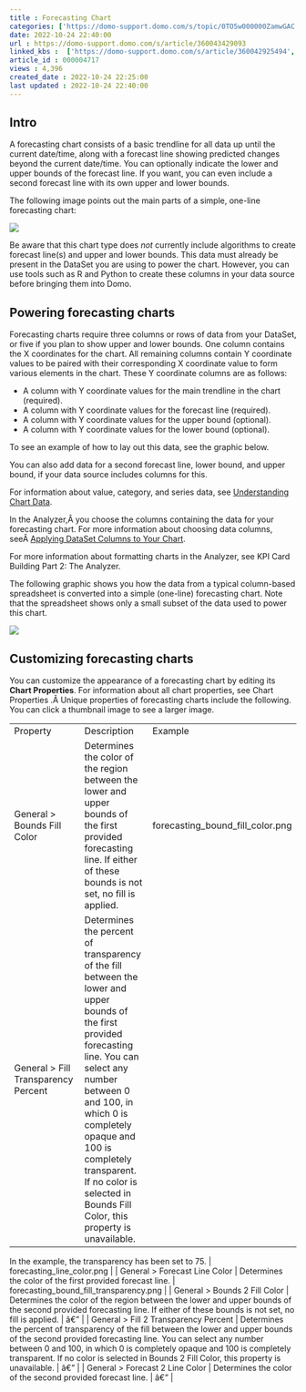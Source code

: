 ```yaml
---
title : Forecasting Chart
categories: ['https://domo-support.domo.com/s/topic/0TO5w000000ZamwGAC']
date: 2022-10-24 22:40:00
url : https://domo-support.domo.com/s/article/360043429093
linked_kbs :  ['https://domo-support.domo.com/s/article/360042925494', 'https://domo-support.domo.com/s/knowledge-base', 'https://domo-support.domo.com/s/article/360043428713', 'https://domo-support.domo.com/s/article/360043429953', 'https://domo-support.domo.com/s/article/360043428693', 'https://domo-support.domo.com/s/article/360043429093', 'https://domo-support.domo.com/s/article/360043429933', 'https://domo-support.domo.com/s/article/360043429693', 'https://domo-support.domo.com/s/topic/0TO5w000000ZamwGAC', 'https://domo-support.domo.com/s/article/360043429913']
article_id : 000004717
views : 4,396
created_date : 2022-10-24 22:25:00
last updated : 2022-10-24 22:40:00
---
```




Intro
-----


A forecasting chart consists of a basic trendline for all data up until the current date/time, along with a forecast line showing predicted changes beyond the current date/time. You can optionally indicate the lower and upper bounds of the forecast line. If you want, you can even include a second forecast line with its own upper and lower bounds.


The following image points out the main parts of a simple, one-line forecasting chart:


![](0.png)


Be aware that this chart type does *not* currently include algorithms to create forecast line(s) and upper and lower bounds. This data must already be present in the DataSet you are using to power the chart. However, you can use tools such as R and Python to create these columns in your data source before bringing them into Domo.


Powering forecasting charts
---------------------------


Forecasting charts require three columns or rows of data from your DataSet, or five if you plan to show upper and lower bounds. One column contains the X coordinates for the chart. All remaining columns contain Y coordinate values to be paired with their corresponding X coordinate value to form various elements in the chart. These Y coordinate columns are as follows:



* A column with Y coordinate values for the main trendline in the chart (required).
* A column with Y coordinate values for the forecast line (required).
* A column with Y coordinate values for the upper bound (optional).
* A column with Y coordinate values for the lower bound (optional).


To see an example of how to lay out this data, see the graphic below.


You can also add data for a second forecast line, lower bound, and upper bound, if your data source includes columns for this.


For information about value, category, and series data, see [Understanding Chart Data](..\understanding_chart_data\index.html "Understanding Chart Data").


In the Analyzer,Â you choose the columns containing the data for your forecasting chart. For more information about choosing data columns, seeÂ [Applying DataSet Columns to Your Chart](..\applying_dataset_columns_to_your_chart\index.html "Applying DataSet Columns to Your Chart").


For more information about formatting charts in the Analyzer, see KPI Card Building Part 2: The Analyzer.


The following graphic shows you how the data from a typical column-based spreadsheet is converted into a simple (one-line) forecasting chart. Note that the spreadsheet shows only a small subset of the data used to power this chart.


![](1.png)


Customizing forecasting charts
------------------------------


You can customize the appearance of a forecasting chart by editing its **Chart Properties**. For information about all chart properties, see Chart Properties .Â Unique properties of forecasting charts include the following. You can click a thumbnail image to see a larger image.




|  |  |  |
| --- | --- | --- |
| Property | Description | Example |
| General > Bounds Fill Color | Determines the color of the region between the lower and upper bounds of the first provided forecasting line. If either of these bounds is not set, no fill is applied. | forecasting_bound_fill_color.png |
| General > Fill Transparency Percent | Determines the percent of transparency of the fill between the lower and upper bounds of the first provided forecasting line. You can select any number between 0 and 100, in which 0 is completely opaque and 100 is completely transparent. If no color is selected in Bounds Fill Color, this property is unavailable.
In the example, the transparency has been set to 75.
 | forecasting_line_color.png |
| General > Forecast Line Color | Determines the color of the first provided forecast line. | forecasting_bound_fill_transparency.png |
| General > Bounds 2 Fill Color | Determines the color of the region between the lower and upper bounds of the second provided forecasting line. If either of these bounds is not set, no fill is applied. | â€” |
| General > Fill 2 Transparency Percent | Determines the percent of transparency of the fill between the lower and upper bounds of the second provided forecasting line. You can select any number between 0 and 100, in which 0 is completely opaque and 100 is completely transparent. If no color is selected in Bounds 2 Fill Color, this property is unavailable. | â€” |
| General > Forecast 2 Line Color | Determines the color of the second provided forecast line. | â€” |